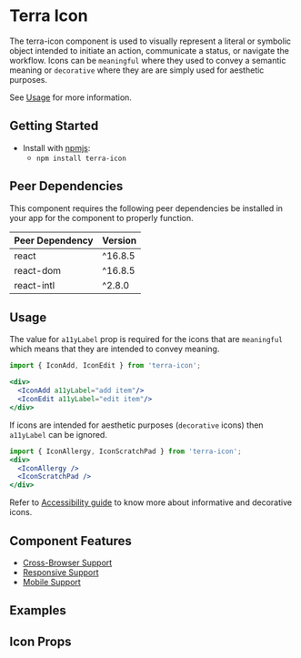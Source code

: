 

<Badge />

# Terra Icon

The terra-icon component is used to visually represent a literal or symbolic object intended to initiate an action, communicate a status, or navigate the workflow.
Icons can be `meaningful` where they used to convey a semantic meaning or `decorative` where they are are simply used for aesthetic purposes.

See [Usage](#usage) for more information.

## Getting Started

- Install with [npmjs](https://www.npmjs.com):
  - `npm install terra-icon`

<!-- AUTO-GENERATED-CONTENT:START Peer Dependencies -->
## Peer Dependencies

This component requires the following peer dependencies be installed in your app for the component to properly function.

| Peer Dependency | Version |
|-----------------|---------|
| react           | ^16.8.5 |
| react-dom       | ^16.8.5 |
| react-intl      | ^2.8.0  |

<!-- AUTO-GENERATED-CONTENT:END -->

## Usage
The value for `a11yLabel` prop is required for the icons that are `meaningful` which means that they are intended to convey meaning. 

```jsx
import { IconAdd, IconEdit } from 'terra-icon';

<div>
  <IconAdd a11yLabel="add item"/>
  <IconEdit a11yLabel="edit item"/>
</div>
```

If icons are intended for aesthetic purposes (`decorative` icons) then `a11yLabel` can be ignored.

```jsx
import { IconAllergy, IconScratchPad } from 'terra-icon';
<div>
  <IconAllergy />
  <IconScratchPad />
</div>
```
Refer to [Accessibility guide](https://engineering.cerner.com/terra-ui/components/cerner-terra-core-docs/icon/AccessibilityGuide) to know more about informative and decorative icons.

## Component Features
* [Cross-Browser Support](https://engineering.cerner.com/terra-ui/about/terra-ui/component-standards#cross-browser-support)
* [Responsive Support](https://engineering.cerner.com/terra-ui/about/terra-ui/component-standards#responsive-support)
* [Mobile Support](https://engineering.cerner.com/terra-ui/about/terra-ui/component-standards#mobile-support)

## Examples
<CustomIcons />

## Icon Props
<IconBasePropsTable />
